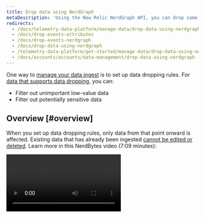 ```yaml
---
title: Drop data using NerdGraph
metaDescription: 'Using the New Relic NerdGraph API, you can drop some specific types of data that meet the criteria you set.'
redirects:
  - /docs/telemetry-data-platform/manage-data/drop-data-using-nerdgraph
  - /docs/drop-events-attributes
  - /docs/drop-events-nerdgraph
  - /docs/drop-data-using-nerdgraph
  - /telemetry-data-platform/get-started/manage-data/drop-data-using-nerdgraph
  - /docs/accounts/accounts/data-management/drop-data-using-nerdgraph
---
```


One way to [manage your data ingest](/docs/data-apis/manage-data/manage-data-coming-new-relic) is to set up data dropping rules. For [data that supports data dropping](#requirements), you can: 

* Filter out unimportant low-value data
* Filter out potentially sensitive data

## Overview [#overview]

When you set up data dropping rules, only data from that point onward is affected. Existing data that has already been ingested [cannot be edited or deleted](/docs/telemetry-data-platform/ingest-manage-data/manage-data/manage-data-retention#data-deletion). Learn more in this NerdBytes video (7:09 minutes): 

<Video id="ww0mim4c5jk" type="youtube" />

Besides using NerdGraph, other ways to drop data include: 

* If you're using Prometheus remote write, see [Drop Prometheus remote write data](/docs/integrations/prometheus-integrations/install-configure/remote-write-drop-data/).
* If you're reporting logs, you can [drop log data via the UI](/docs/logs/ui-data/drop-data-drop-filter-rules). 
* If you want to drop APM metric timeslice data, you can use [metric normalization rules](/docs/new-relic-one/use-new-relic-one/ui-data/metric-normalization-rules). 

## Requirements [#requirements]

The ability to create and edit drop filter rules depends on which user model you're on: 
* New Relic One user model: you must be assigned a role with "NRQL drop rules" [capabilities](/docs/accounts/accounts-billing/new-relic-one-user-management/user-management-concepts/#capabilities).
* Original user model: you must have an [Admin role](/docs/accounts/original-accounts-billing/original-users-roles/users-roles-original-user-model/#roles). 

Currently the following data types can be targeted for data dropping:

* APM-reported events
* Browser-reported events
* Mobile-reported events
* Synthetics-reported events
* Custom events (like those generated by the [APM agent APIs](/docs/insights/insights-data-sources/custom-data/insert-custom-events-new-relic-apm-agents) or the [Event API](/docs/insights/insights-data-sources/custom-data/introduction-event-api))
* Log data (you can also [use the UI to drop data](/docs/logs/ui-data/drop-data-drop-filter-rules))
* Distributed tracing spans
* [Default infrastructure monitoring events](/docs/infrastructure/manage-your-data/data-instrumentation/default-infrastructure-monitoring-data) and [infrastructure integrations](/docs/integrations/infrastructure-integrations/get-started/introduction-infrastructure-integrations) events, with this exception: 
	* Downsampled `SystemSample`, `ProcessSample`, `NetworkSample` and `StorageSample` with time windows longer than 59 minutes can't be dropped. This data doesn't count towards your data ingest. 
* [Dimensional metrics](/docs/telemetry-data-platform/ingest-manage-data/understand-data/new-relic-data-types#dimensional-metrics), with these caveats:
  * Billing impacts: for [New Relic One pricing](/docs/accounts/accounts-billing/new-relic-one-pricing-billing/new-relic-one-pricing-billing), dropped data is not billable. For [original pricing](/docs/accounts/original-accounts-billing/product-pricing/product-based-pricing), dropped data is billable.
  * For metrics generated by the [events-to-metrics service](/docs/data-ingest-apis/get-data-new-relic/metric-api/events-metrics-service-create-metrics): drop rules won't work but these metrics can be stopped or attributes pruned by disabling or re-configuring the events-to-metric rule.

Support for additional types are planned for the future.

## Create drop data rule [#how-to]

<Callout variant="caution">
  Use caution when deciding to drop data. The data you drop is not recoverable. Before using this feature, please review [caution information below.](#caution)
</Callout>

To drop data, create a [NerdGraph](/docs/apis/nerdgraph/get-started/introduction-new-relic-nerdgraph)-format drop rule that includes:

* A [NRQL](/docs/query-data/nrql-new-relic-query-language/getting-started/introduction-nrql) string that specifies what data types to drop
* An **action** type specifying how to apply the NRQL string

You can form and make the call in the [NerdGraph explorer](https://api.newrelic.com/graphiql).

There are two ways to drop data:

* **Drop entire data types or a data subset** (with optional filter). This uses the `DROP_DATA` **action** type and uses NRQL of the form:

  ```
  SELECT * FROM <var>DATA_TYPE_1</var>, <var>DATA_TYPE_2</var> (WHERE <var>OPTIONAL_FILTER</var>)
  ```

  For this type of drop rule, you cannot use anything other than `*` in the `SELECT` clause.
* **Drop attributes from data types** (with optional filter). This uses the `DROP_ATTRIBUTES` **action** type and uses NRQL of the form:

  ```
  SELECT <var>dropAttr1</var>, <var>dropAttr2</var> FROM <var>DATA_TYPE</var> (WHERE <var>OPTIONAL_FILTER</var>)
  ```

  For this type of drop rule, you must pass in a non-empty list of raw attributes names.

## NRQL restrictions [#restrictions]

Not all NRQL clauses make sense for generating drop rules. You can provide a [`WHERE`](/docs/query-data/nrql-new-relic-query-language/getting-started/nrql-syntax-clauses-functions#sel-where) clause to select data with specific attributes. Other features such as `TIMESERIES`, `COMPARE WITH`, `FACET`, and other clauses cannot be used.

The two action types have these restrictions:

* `DROP_DATA` can use only `SELECT *`.
* `DROP_ATTRIBUTES` requires use of `SELECT` with "raw" attributes (attributes with no [aggregator function](/docs/query-data/nrql-new-relic-query-language/getting-started/nrql-syntax-clauses-functions#functions) applied). This also means you cannot use `SELECT *`. Additionally, there are some attributes that are integral to their data type and **cannot be dropped** (such as `timestamp` on event data). If you include them, registration will fail.

## Example drop rules [#example-rules]

Here are some example drop rules:

<CollapserGroup>
  <Collapser
    id="drop-events"
    title="Drop two event types"
  >
    Let's say you notice you have some event types being sent to New Relic that are not important to you. Also, stopping the source from sending those event types quickly is unrealistic, requiring changes to agents and/or API instrumentation. Using a drop rule is an easier way to accomplish the same goal.

    Here is an example NerdGraph call that drops two event types: `Event1` and `Event2`.

    ```
    mutation {
        nrqlDropRulesCreate(accountId: <a href="/docs/accounts/install-new-relic/account-setup/account-id"><var>YOUR_ACCOUNT_ID</var></a>, rules: [
            {
                action: DROP_DATA
                nrql: "SELECT * FROM Event1, Event2"
                description: "Drops all data for Event1 and Event2."
            }
        ])
        {
            successes { id }
            failures {
                submitted { nrql }
                error { reason description }
            }
        }
    }
    ```
  </Collapser>

  <Collapser
    id="drop-specific-events"
    title="Drop events meeting certain criteria"
  >
    Let’s say you have a high volume custom event type that arrives from multiple sources. If you don't find all of that data important, you can use a drop rule. Here is an example of a drop rule that filters out events based on specific criteria.

    ```
    mutation {
        nrqlDropRulesCreate(accountId: <a href="/docs/accounts/install-new-relic/account-setup/account-id"><var>YOUR_ACCOUNT_ID</var></a>, rules: [
            {
                action: DROP_DATA
                nrql: "SELECT * FROM MyCustomEvent WHERE appName='LoadGeneratingApp' AND environment='development'"
                description: "Drops all data for MyCustomEvent that comes from the LoadGeneratingApp in the dev environment, because there is too much and we don’t look at it."
            }
        ])
        {
            successes { id }
            failures {
                submitted { nrql }
                error { reason description }
            }
        }
    }
    ```
  </Collapser>

  <Collapser
    id="drop-sensitive-data"
    title="Drop sensitive attributes while maintaining the rest of the data"
  >
    Let's say you noticed an event has attributes that contain Personally Identifiable Information (PII). You are working to update your services to stop sending the data, but until then, you need to cease storing further PII in New Relic. Although you could drop all of the data as it comes in the door with a `DROP_DATA` rule, the rest of the data still provides value. Therefore, you can register a drop rule to remove only the offending PII from your data:

    ```
    mutation {
        nrqlDropRulesCreate(accountId: <a href="/docs/accounts/install-new-relic/account-setup/account-id"><var>YOUR_ACCOUNT_ID</var></a>, rules: [
            {
                action: DROP_ATTRIBUTES
                nrql: "SELECT userEmail, userName FROM MyCustomEvent"
                description: "Removes the user name and email fields from MyCustomEvent"
            }
        ])
        {
            successes { id }
            failures {
                submitted { nrql }
                error { reason description }
            }
        }
    }
    ```
  </Collapser>
</CollapserGroup>

## Verify your drop rule works [#verify]

After you create a drop rule, verify that it is working as expected. The rule should take effect quickly after a successful registration, so try running a `TIMESERIES` version of the query you registered to see that the data drops off.

<table>
  <thead>
    <tr>
      <th style={{ width: "200px" }}>
        Drop rule type
      </th>

      <th>
        NRQL
      </th>
    </tr>
  </thead>

  <tbody>
    <tr>
      <td>
        `DROP_DATA`
      </td>

      <td>
        **Drop rule NRQL:**

        ```
        SELECT * FROM MyEvent WHERE foo = bar
        ```

        **Validation NRQL:**

        ```
        SELECT count(*) FROM MyEvent WHERE foo = bar TIMESERIES
        ```

        This should drop to 0. To verify that it did not affect any thing else, invert the `WHERE` clause.
      </td>
    </tr>

    <tr>
      <td>
        `DROP_ATTRIBUTES`
      </td>

      <td>
        **Drop rule NRQL:**

        ```
        SELECT dropAttr1, dropAttr2 FROM MyEvent WHERE foo = bar
        ```

        **Validation NRQL:**

        ```
        SELECT count(dropAttr1), count(dropAttr2) FROM MyEvent WHERE foo = bar TIMESERIES
        ```

        Both lines should drop to 0. To verify that it did not affect events that contained these attributes and still should, invert the `WHERE` clause.
      </td>
    </tr>
  </tbody>
</table>

## View rules [#view]

Here is an example NerdGraph call that returns the drop rules set on an account:

```
{
    actor {
        account(id: <a href="/docs/accounts/install-new-relic/account-setup/account-id"><var>YOUR_ACCOUNT_ID</var></a>) {
            nrqlDropRules {
                list {
                    rules {
                        id
                        nrql
                        accountId
                        action
                        createdBy
                        createdAt
                        description
                    }
                    error { reason description } 
                }
            }
        }
    }
}
```

## Delete drop rules [#delete]

Here is an example NerdGraph call deleting two specific drop rules:

```
mutation {
    nrqlDropRulesDelete(accountId: <a href="/docs/accounts/install-new-relic/account-setup/account-id"><var>YOUR_ACCOUNT_ID</var></a>, ruleIds: ["48", "98"]) {
	successes {
	    id
	    nrql
	    accountId
	    action
	    description
	}
	failures {
	    error { reason description }
	    submitted { ruleId accountId }
        }
    }
}
```

## Audit drop rule history [#history]

To see who created and deleted drop rules, query your [account audit logs](/docs/insights/use-insights-ui/manage-account-data/query-account-audit-logs-nrauditevent). The [list endpoint](#list) also includes the user ID of the person who created the rule.

## Cautions when dropping data [#caution]

When creating drop rules, you are responsible for ensuring that the rules accurately identify and discard the data that meets the conditions that you have established. You are also responsible for monitoring the rule, as well as the data you disclose to New Relic.

New Relic cannot guarantee that this functionality will completely resolve data disclosure concerns you may have. New Relic does not review or monitor how effective the rules you develop are.

Creating rules about sensitive data can leak information about what kinds of data you maintain, including the format of your data or systems (for example, through referencing email addresses or specific credit card numbers). Rules you create, including all information in those rules, can be viewed and edited by any user with the relevant role-based access control permissions.

Only new data will be dropped. Existing data [cannot be edited or deleted](/docs/telemetry-data-platform/ingest-manage-data/manage-data/manage-data-retention#data-deletion).

## Drop attributes on dimensional metric rollups
<Callout title="Beta Feature">
  This feature is currently in beta. [Sign up here](https://forms.gle/FGPZpy2y1zdSN9dn9) to request access!
</Callout>

[Dimensional metrics](/docs/data-apis/understand-data/new-relic-data-types/#metrics-conceptual) aggregate metrics into rollups for long term storage and as a way to optimize longer term queries. [Metric cardinality limits](/docs/data-apis/ingest-apis/metric-api/metric-api-limits-restricted-attributes) are applied to this data. 

You can use this feature to decide which attributes you don't need for long term storage and query, but would like to maintain for real time queries. 

For example, adding `containerId` as an attribute can be useful for live troubleshooting or recent analysis, but may not be needed when querying over longer periods of time for larger trends. Due to how unique something like `containerId` can be, it can quickly drive you towards your [metric cardinality limits](/docs/data-apis/ingest-apis/metric-api/metric-api-limits-restricted-attributes) which when hit stops the synthesis of rollups for the remainder of that UTC day. 

This feature also allows you to keep the [high cardinality](/docs/data-apis/ingest-apis/metric-api/NRQL-high-cardinality-metrics/) attributes on the raw data and drop it from rollups which gives you more control over how quickly you approach your cardinaliity limits.

### Usage

**Drop attributes from dimensional metrics rollups** (with optional filter). This uses `DROP_ATTRIBUTES_FROM_METRIC_AGGREGATES` **action** type and uses NRQL of the form:
  ```
  SELECT <var>dropAttr1</var>, <var>dropAttr2</var> FROM Metric (WHERE <var>OPTIONAL_FILTER</var>)
  ```
  
Here is an example NerdGraph request:
    ```
    mutation {
        nrqlDropRulesCreate(accountId: <a href="/docs/accounts/install-new-relic/account-setup/account-id"><var>YOUR_ACCOUNT_ID</var></a>, rules: [
            {
                action: DROP_ATTRIBUTES_FROM_METRIC_AGGREGATES
                nrql: "SELECT containerId FROM Metric WHERE metricName = 'some.metric'"
                description: "Removes the containerId from long term querys."
            }
        ])
        {
            successes { id }
            failures {
                submitted { nrql }
                error { reason description }
            }
        }
    }
    ```
 
To verify it's working, wait 3 to 5 minutes for the rule to be picked up and for aggregate data to be generated. Then assuming the example NRQL above is your drop rule, run the following queries:

    ```
    SELECT count(containerId) FROM Metric WHERE metricName = 'some.metric' TIMESERIES SINCE 2 hours ago
    SELECT count(containerId) FROM Metric WHERE metricName = 'some.metric' TIMESERIES SINCE 2 hours ago RAW
    ```
    
The first query should drop to 0 while the second query should continue to hold steady. For more information on how to see the impact this will have on your cardiinality, check out [Understand and query high cardinality metrics](/docs/data-apis/ingest-apis/metric-api/NRQL-high-cardinality-metrics).

### Restrictions

All restrictions that apply to `DROP_ATTRIBUTES` apply to `DROP_ATTRIBUTES_FROM_METRIC_AGGREGATES` with the additional restriction that you can only target the `Metric` data type. They also do not work on `Metric` queries targeting data created by an [events to metrics](/docs/data-ingest-apis/get-data-new-relic/metric-api/events-metrics-service-create-metrics) rule or on `Metric` queries targeting [timeslice data](/docs/data-apis/understand-data/metric-data/query-apm-metric-timeslice-data-nrql).

## Learn more

Recommendations for learning more:

* [NerdGraph basics and terminology](/docs/apis/nerdgraph/get-started/introduction-new-relic-nerdgraph#terminology)
* [NRQL basics](/docs/query-data/nrql-new-relic-query-language/getting-started/introduction-nrql)
* Browse the [Explorers Hub](https://discuss.newrelic.com/c/telemetry-data-platform/dashboards) for community discussions about NRQL drop rules.
